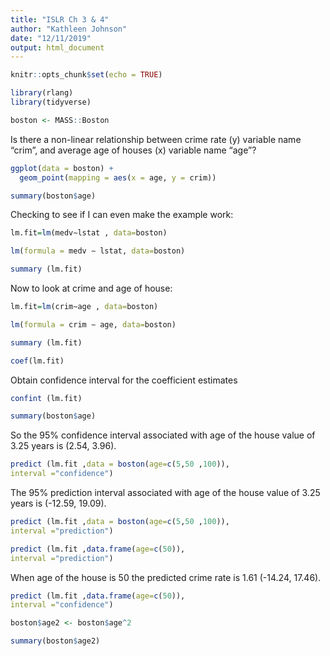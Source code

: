 ```yaml
---
title: "ISLR Ch 3 & 4"
author: "Kathleen Johnson"
date: "12/11/2019"
output: html_document
---
```


```r
knitr::opts_chunk$set(echo = TRUE)
```

```r
library(rlang)
library(tidyverse)

```


```r

boston <- MASS::Boston
```


 Is there a non-linear relationship between crime rate (y) variable name "crim", and average age of houses (x) variable name "age"?
 
```r
ggplot(data = boston) + 
  geom_point(mapping = aes(x = age, y = crim))
```
 
```r
summary(boston$age)
```
 
 Checking to see if I can even make the example work:
```r
lm.fit=lm(medv∼lstat , data=boston)

```


```r
lm(formula = medv ∼ lstat, data=boston)
```
 
```r
summary (lm.fit)
```
 
 
 Now to look at crime and age of house: 
```r
lm.fit=lm(crim∼age , data=boston)
```
 
```r
lm(formula = crim ∼ age, data=boston)
```
 
```r
summary (lm.fit)
```
 
```r
coef(lm.fit)
```
 
 Obtain confidence interval for the coefficient estimates
```r
confint (lm.fit)
```
 
```r
summary(boston$age)
```

So the 95% confidence interval associated with age of the house value of 3.25 years is (2.54, 3.96).
 
```r
predict (lm.fit ,data = boston(age=c(5,50 ,100)),
interval ="confidence")
```
 
The 95% prediction interval associated with age of the house value of 3.25 years is (-12.59, 19.09).
 
```r
predict (lm.fit ,data = boston(age=c(5,50 ,100)),
interval ="prediction")
```
```r
predict (lm.fit ,data.frame(age=c(50)),
interval ="prediction")
```

When age of the house is 50 the predicted crime rate is 1.61 (-14.24, 17.46).
```r
predict (lm.fit ,data.frame(age=c(50)),
interval ="confidence")
```

```r
boston$age2 <- boston$age^2
```

```r
summary(boston$age2)
```

 